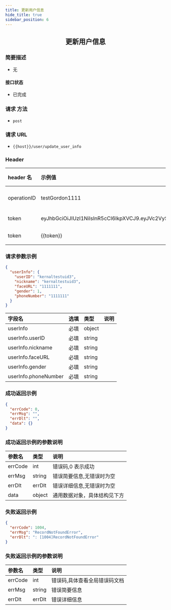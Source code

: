 ```yaml
---
title: 更新用户信息
hide_title: true
sidebar_position: 6
---
```


<center>

## 更新用户信息

</center>

### 简要描述

- 无

#### 接口状态

- 已完成

### 请求 方法

- `post`

### 请求 URL

- `{{host}}/user/update_user_info`

### Header

| header 名   | 示例值                                                                                                                                                                                                      | 选填 | 类型   | 说明                         |
| :---------- | :---------------------------------------------------------------------------------------------------------------------------------------------------------------------------------------------------------- | :--- | ------ | ---------------------------- |
| operationID | testGordon1111                                                                                                                                                                                              | 必填 | string | operationID 用于全局链路追踪 |
| token       | eyJhbGciOiJIUzI1NiIsInR5cCI6IkpXVCJ9.eyJVc2VySUQiOiJvcGVuSU0xMjM0NTYiLCJQbGF0Zm9ybUlEIjoxLCJleHAiOjE2OTU4MjE4MDUsIm5iZiI6MTY4ODA0NTUwNSwiaWF0IjoxNjg4MDQ1ODA1fQ.cY4ecn4qNO59uOkjLiJXSVg57INKOeeXxsNA2ABVFeg | 必填 | string | 管理员或者用户 token         |
| token       | {{token}}                                                                                                                                                                                                   | 必填 | string |                              |

### 请求参数示例

```json
{
  "userInfo": {
    "userID": "kernaltestuid3",
    "nickname": "kernaltestuid3",
    "faceURL": "1111111",
    "gender": 1,
    "phoneNumber": "1111111"
  }
}
```

| 字段名               | 选填 | 类型   | 说明 |
| :------------------- | :--- | :----- | ---- |
| userInfo             | 必填 | object |      |
| userInfo.userID      | 必填 | string |      |
| userInfo.nickname    | 必填 | string |      |
| userInfo.faceURL     | 必填 | string |      |
| userInfo.gender      | 必填 | string |      |
| userInfo.phoneNumber | 必填 | string |      |

### 成功返回示例

```json
{
  "errCode": 0,
  "errMsg": "",
  "errDlt": "",
  "data": {}
}
```

### 成功返回示例的参数说明

| 参数名  | 类型   | 说明                         |
| :------ | :----- | :--------------------------- |
| errCode | int    | 错误码,0 表示成功            |
| errMsg  | string | 错误简要信息,无错误时为空    |
| errDlt  | errDlt | 错误详细信息,无错误时为空    |
| data    | object | 通用数据对象，具体结构见下方 |

### 失败返回示例

```json
{
  "errCode": 1004,
  "errMsg": "RecordNotFoundError",
  "errDlt": ": [1004]RecordNotFoundError"
}
```

### 失败返回示例的参数说明

| 参数名  | 类型   | 说明                          |
| :------ | :----- | :---------------------------- |
| errCode | int    | 错误码,具体查看全局错误码文档 |
| errMsg  | string | 错误简要信息                  |
| errDlt  | errDlt | 错误详细信息                  |
